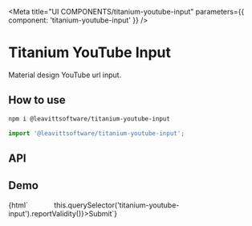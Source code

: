 

<Meta
  title="UI COMPONENTS/titanium-youtube-input"
  parameters={{ component: 'titanium-youtube-input' }}
/>

# Titanium YouTube Input

Material design YouTube url input.

## How to use

```bash
npm i @leavittsoftware/titanium-youtube-input
```

```js
import '@leavittsoftware/titanium-youtube-input';
```

## API

<ArgsTable of="titanium-youtube-input" />

## Demo

<Canvas withToolbar>
  <Story name="Docs">{html`<titanium-youtube-input style="margin:24px; max-width: 400px;" youtube-video-key="044AF783nok"></titanium-youtube-input
    ><mwc-button @click=${() => this.querySelector('titanium-youtube-input').reportValidity()}>Submit</mwc-button>`}</Story>
</Canvas>
